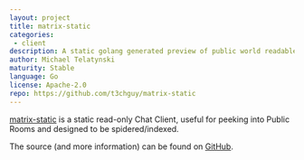 ```yaml
---
layout: project
title: matrix-static
categories: 
 - client
description: A static golang generated preview of public world readable Chat rooms
author: Michael Telatynski
maturity: Stable
language: Go
license: Apache-2.0
repo: https://github.com/t3chguy/matrix-static
---
```


[matrix-static](https://view.matrix.org) is a static read-only Chat Client, useful for peeking into Public Rooms and designed to be spidered/indexed.

The source (and more information) can be found on [GitHub](https://github.com/t3chguy/matrix-static).


